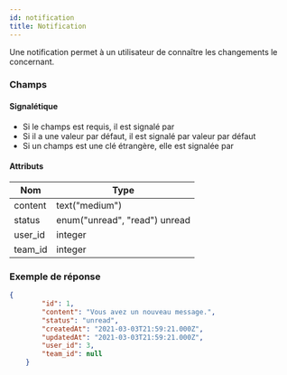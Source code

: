 ```yaml
---
id: notification
title: Notification
---
```



Une notification permet à un utilisateur de connaître les changements le concernant.

### Champs

#### Signalétique

+ Si le champs est requis, il est signalé par <Required />
+ Si il a une valeur par défaut, il est signalé par <DefaultValue>valeur par défaut</DefaultValue>
+ Si un champs est une clé étrangère, elle est signalée par <ForeignKey to="shift" label="Créneau" /> 

#### Attributs

Nom | Type
--- | ---
<Name>content</Name>  <Required /> | text("medium") 
<Name>status</Name>  <Required /> | enum("unread", "read") <DefaultValue>unread</DefaultValue>
<Name>user_id</Name> <ForeignKey to="user" label="Utilisateur" /> | integer
<Name>team_id</Name> <ForeignKey to="team" label="Equipe" /> | integer

### Exemple de réponse

```json
{
        "id": 1,
        "content": "Vous avez un nouveau message.",
        "status": "unread",
        "createdAt": "2021-03-03T21:59:21.000Z",
        "updatedAt": "2021-03-03T21:59:21.000Z",
        "user_id": 3,
        "team_id": null
    }
```

